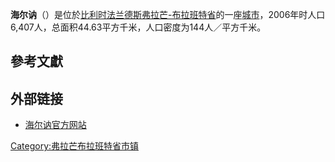 {{noteTA
|G1=地名
}}
{{Infobox Belgium Municipality
|name=海尔讷
|picture=
|picture-legend=
|map=HerneLocatie.png
|map-legend=海尔讷在[[弗拉芒-布拉班特省|弗拉芒-布拉班特省]]的位置
|arms=Herne gemeentewapen.svg
|flag=
|arrondissement=[[哈萊-菲爾福爾德區|哈萊-菲爾福爾德區]]
|nis=23032
|pyramid-date=
|0-19=
|20-64=
|65=
|foreigners=
|foreigners-date=
|mayor=Kris Poelaert (CD&V)
|majority=[[Christian_Democratic_and_Flemish|CD&V]]
|postal-codes=1540, 1541
|telephone-area=02, 054
|web=[http://www.herne.be/ www.herne.be]
|lat_deg=50
|lat_min=43
|lon_deg=04
|lon_min=02
}}
'''海尔讷'''（{{lang-nl|Herne}}）是位於[[比利时|比利时]][[法兰德斯|法兰德斯]][[弗拉芒-布拉班特省|弗拉芒-布拉班特省]]的一座[[城市|城市]]，2006年时人口6,407人，总面积44.63平方千米，人口密度为144人／平方千米。

== 參考文獻 ==
{{Reflist}}

== 外部链接 ==
* [http://www.herne.be/ 海尔讷官方网站] {{Wayback|url=http://www.herne.be/ |date=20071202234932 }}

{{佛罗明-布拉奔省市区}}
{{Belgium-geo-stub}}
{{DEFAULTSORT:Herne}}

[[Category:弗拉芒布拉班特省市镇|Category:弗拉芒布拉班特省市镇]]
